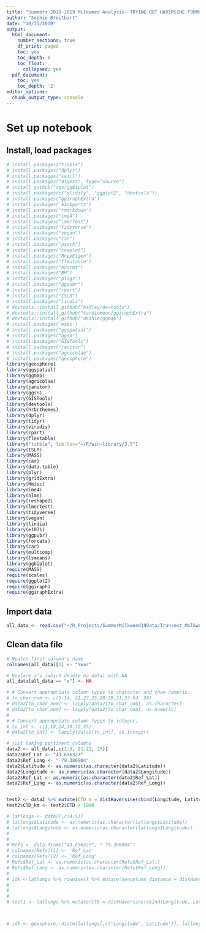 ```yaml
---
title: "Summers 2018-2019 Milkweed Analysis- TRYING OUT HAVERSINE FORMULA AGAIN."
author: "Sophie Breitbart"
date: "10/31/2019"
output:
  html_document:
    number_sections: true
    df_print: paged
    toc: yes
    toc_depth: 6
    toc_float:
      collapsed: yes
  pdf_document:
    toc: yes
    toc_depth: '2'
editor_options: 
  chunk_output_type: console
---
```


# Set up notebook
## Install, load packages
```r
# install.packages("tibble")
# install.packages("dplyr")
# install.packages("swirl")
# install.packages("digest", type="source")
# install_github("vqv/ggbiplot")
# install.packages(c("slidify", "ggplot2", "devtools"))
# install.packages("ggiraphExtra")
# install.packages('backports')
# install.packages('rmarkdown')
# install.packages("lme4")
# install.packages("lmerTest")
# install.packages("tidyverse")
# install.packages("vegan")
# install.packages("car")
# install.packages("psych")
# install.packages("cowplot")
# install.packages("RcppEigen")
# install.packages("flextable")
# install.packages("mnormt")
# install.packages("BH")
# install.packages("plogr")
# install.packages("ggpubr")
# install.packages("rpart")
# install.packages("ISLR")
# install.packages("lindia")
# devtools::install_github("hadley/devtools")
# devtools::install_github("cardiomoon/ggiraphExtra")
# devtools::install_github("dkahle/ggmap")
# install.packages('maps')
# install.packages("ggspatial")
# install.packages("ggsn")
# install.packages("GISTools")
# install.packages("janitor")
# install.packages("agricolae")
# install.packages("geosphere")
library(geosphere)
library(ggspatial)
library(ggmap)
library(agricolae)
library(janitor)
library(ggsn)
library(GISTools)
library(devtools)
library(hrbrthemes)
library(dplyr)
library(tidyr)
library(viridis)
library(rpart)
library(flextable)
library("tibble", lib.loc="~/R/win-library/3.5")
library(ISLR)
library(MASS)
library(car)
library(data.table)
library(plyr)
library(gridExtra)
library(Hmisc)
library(lme4)
library(nlme)
library(reshape2)
library(lmerTest)
library(tidyverse)
library(vegan)
library(lindia)
library(e1071)
library(ggpubr)
library(forcats)
library(car)
library(multcomp)
library(lsmeans)
library(ggbiplot)
require(MASS)
require(scales)
require(ggplot2)
require(ggiraph)
require(ggiraphExtra)
```

## Import data
```r
all_data <- read.csv("~/R_Projects/SummerMilkweed19Data/Transect_Milkweed_Data_Combined_w_Haversine_2018_and_2019_endofseason.csv",  header=T, na.strings=c("","NA"))

```

## Clean data file
```r

# Neaten first column's name
colnames(all_data)[1] <- "Year"

# Replace x's (which denote no data) with NA
all_data[all_data == "x"] <- NA

# # Convert appropriate column types to character and then numeric.
# to_char_num <- c(5:14, 21:23,25,28:29,31,33:54, 56)
# data2[to_char_num] <- lapply(data2[to_char_num], as.character)
# data2[to_char_num] <- lapply(data2[to_char_num], as.numeric)
# 
# # Convert appropriate column types to integer.
# to_int <- c(1,18,24,30:32,55)
# data2[to_int] <- lapply(data2[to_int], as.integer)

# just taking pertinent columns
data2 <- all_data[,c(1:3, 21:22, 25)]
data2$Ref_Lat <- "43.656327"
data2$Ref_Long <- "-79.380904"
data2$Latitude <- as.numeric(as.character(data2$Latitude))
data2$Longitude <- as.numeric(as.character(data2$Longitude))
data2$Ref_Lat <- as.numeric(as.character(data2$Ref_Lat))
data2$Ref_Long <- as.numeric(as.character(data2$Ref_Long))


test2 <- data2 %>% mutate(CTD_m = distHaversine(cbind(Longitude, Latitude), cbind(Ref_Long, Ref_Lat)))
test2$CTD_km <- test2$CTD / 1000

# latlongs <- data2[,c(4:5)]
# latlongs$Latitude <- as.numeric(as.character(latlongs$Latitude))
# latlongs$Longitude <- as.numeric(as.character(latlongs$Longitude))
# 
# 
# Refs <- data.frame("43.656327", "-79.380904")
# colnames(Refs)[1] <- 'Ref_Lat'
# colnames(Refs)[2] <- 'Ref_Long'
# Refs$Ref_Lat <- as.numeric(as.character(Refs$Ref_Lat))
# Refs$Ref_Long <- as.numeric(as.character(Refs$Ref_Long))
# 
# idk <-latlongs %>% rowwise() %>% mutate(newcolumn_distance = distHaversine(c(latlongs$Longitude, latlongs$Latitude), c(Refs$Ref_Long, Refs$Ref_Lat)))
# 
# 
# 
# test1 <- latlongs %>% mutate(CTD = distHaversine(cbind(Longitude, Latitude), cbind(Ref_Long, Ref_Lat)))



# idk <- geosphere::distm(latlongs[,c('Longitude','Latitude')], latlongs[,c('Ref_Long','Ref_Lat')], fun=distVincentyEllipsoid)


```

